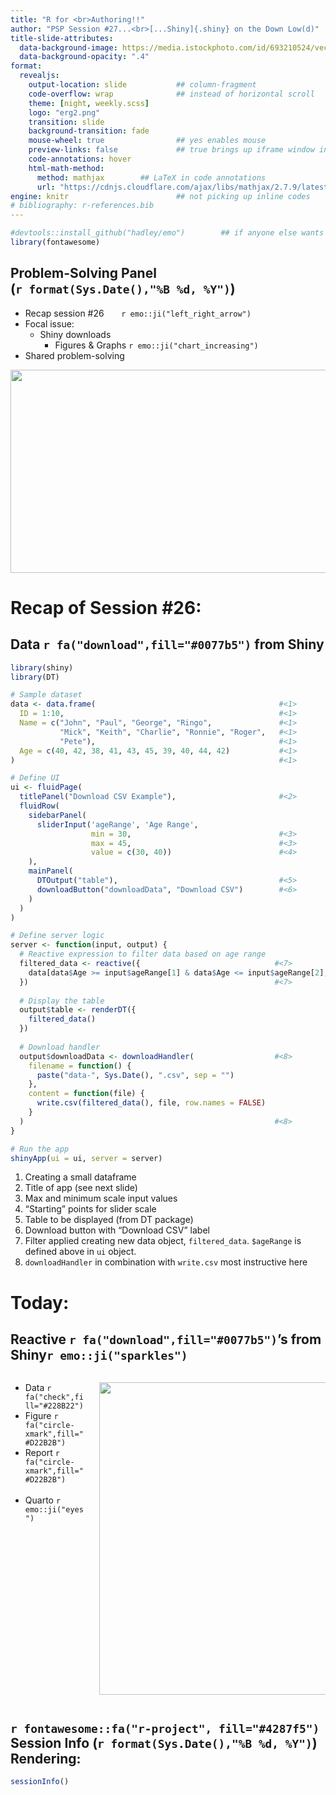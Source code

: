```yaml
---
title: "R for <br>Authoring!!" 
author: "PSP Session #27...<br>[...Shiny]{.shiny} on the Down Low(d)"
title-slide-attributes: 
  data-background-image: https://media.istockphoto.com/id/693210524/vector/pop-art-style-comics-panel-gossip-girl-whispering-secret-in-ear-word-of-mouth-vector.jpg?s=612x612&w=0&k=20&c=4YeSgU2oo9qW6tObPktTy_bW0L8RZKRw4X7B3YPi5pk=
  data-background-opacity: ".4"
format:
  revealjs:
    output-location: slide           ## column-fragment
    code-overflow: wrap              ## instead of horizontal scroll
    theme: [night, weekly.scss]
    logo: "erg2.png"
    transition: slide
    background-transition: fade
    mouse-wheel: true                ## yes enables mouse
    preview-links: false             ## true brings up iframe window instead of "site"
    code-annotations: hover 
    html-math-method: 
      method: mathjax        ## LaTeX in code annotations
      url: "https://cdnjs.cloudflare.com/ajax/libs/mathjax/2.7.9/latest.js?config=TeX-MML-AM_CHTML"
engine: knitr                        ## not picking up inline codes
# bibliography: r-references.bib
---
```


```r
#devtools::install_github("hadley/emo")        ## if anyone else wants to render
library(fontawesome)
```

## Problem-Solving Panel <br>(`r format(Sys.Date(),"%B %d, %Y")`)

::: {layout="[80,20]"}
::: first-column
-   Recap session #26&nbsp;&nbsp;&nbsp;&nbsp;&nbsp;&nbsp;&nbsp;`r emo::ji("left_right_arrow")`
-   Focal issue:
    - [Shiny]{.shiny} downloads
      - Figures & Graphs `r emo::ji("chart_increasing")`
-   Shared problem-solving
:::

::: second-column
:::
:::

![](img/title26.JPG){.absolute top="170" right="-120" width="550" height="325"}

# Recap of Session #26: 

## Data `r fa("download",fill="#0077b5")` from [Shiny]{.shiny} 

```r
library(shiny)
library(DT)

# Sample dataset
data <- data.frame(                                         #<1>
  ID = 1:10,                                                #<1>
  Name = c("John", "Paul", "George", "Ringo",               #<1>
           "Mick", "Keith", "Charlie", "Ronnie", "Roger",   #<1>
           "Pete"),                                         #<1>
  Age = c(40, 42, 38, 41, 43, 45, 39, 40, 44, 42)           #<1>
)                                                           #<1>

# Define UI
ui <- fluidPage(                                            
  titlePanel("Download CSV Example"),                       #<2>
  fluidRow(
    sidebarPanel(
      sliderInput('ageRange', 'Age Range', 
                  min = 30,                                 #<3>
                  max = 45,                                 #<3>
                  value = c(30, 40))                        #<4>
    ),
    mainPanel(
      DTOutput("table"),                                    #<5>
      downloadButton("downloadData", "Download CSV")        #<6>
    )
  )
)

# Define server logic
server <- function(input, output) {
  # Reactive expression to filter data based on age range
  filtered_data <- reactive({                              #<7>
    data[data$Age >= input$ageRange[1] & data$Age <= input$ageRange[2], ]                                       #<7>
  })                                                       #<7>
  
  # Display the table
  output$table <- renderDT({
    filtered_data()
  })
  
  # Download handler
  output$downloadData <- downloadHandler(                  #<8>
    filename = function() {
      paste("data-", Sys.Date(), ".csv", sep = "")
    },
    content = function(file) {
      write.csv(filtered_data(), file, row.names = FALSE)  
    }
  )                                                        #<8>
}

# Run the app
shinyApp(ui = ui, server = server)
```
1. Creating a small dataframe
2. Title of app (see next slide)
3. Max and minimum scale input values
4. "Starting" points for slider scale
5. Table to be displayed (from DT package)
6. Download button with "Download CSV" label
7. Filter applied creating new data object, `filtered_data`. `$ageRange` is defined above in `ui` object.
8. `downloadHandler` in combination with `write.csv` most instructive here

# Today: 

## Reactive `r fa("download",fill="#0077b5")`'s from [Shiny]{.shiny}`r emo::ji("sparkles")`

:::: {.columns}
::: {.column width="25%"}
+ Data `r fa("check",fill="#228B22")`
+ Figure `r fa("circle-xmark",fill="#D22B2B")`
+ Report `r fa("circle-xmark",fill="#D22B2B")`
<br>
<br>
+ Quarto `r emo::ji("eyes")`

:::

::: {.column width="75%"}
![](https://tilburgsciencehub.com/topics/visualization/data-visualization/dashboarding/images/demo_app.png){.absolute height="500"}
:::
::::

## `r fontawesome::fa("r-project", fill="#4287f5")` Session Info (`r format(Sys.Date(),"%B %d, %Y")`) Rendering:

```r
sessionInfo()
```

